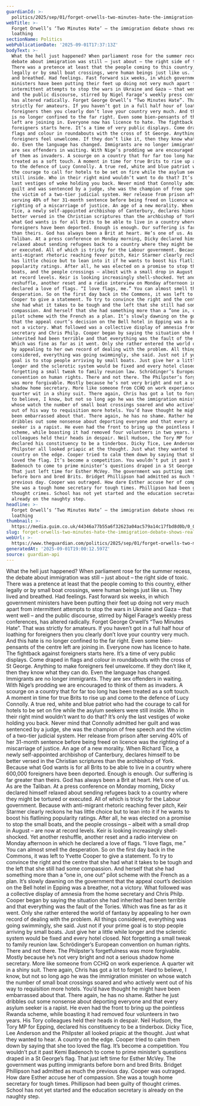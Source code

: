 ```yaml
---
guardianId: >-
  politics/2025/sep/01/forget-orwells-two-minutes-hate-the-immigration-debate-shows-real-loathing
webTitle: >-
  Forget Orwell’s ‘Two Minutes Hate’ – the immigration debate shows real
  loathing
sectionName: Politics
webPublicationDate: '2025-09-01T17:37:13Z'
bodyText: >-
  What the hell just happened? When parliament rose for the summer recess, the
  debate about immigration was still – just about – the right side of toxic.
  There was a pretence at least that the people coming to this country, either
  legally or by small boat crossings, were human beings just like us. They lived
  and breathed. Had feelings. Fast forward six weeks, in which government
  ministers have been putting their feet up doing not very much apart from
  intermittent attempts to stop the wars in Ukraine and Gaza – that went well –
  and the public discourse, stirred by Nigel Farage’s weekly press conferences,
  has altered radically. Forget George Orwell’s “Two Minutes Hate”. That was
  strictly for amateurs. If you haven’t got in a full half hour of loathing for
  foreigners then you clearly don’t love your country very much. And this hate
  is no longer confined to the far right. Even some bien-pensants of the centre
  left are joining in. Everyone now has licence to hate. The fightback against
  foreigners starts here. It’s a time of very public displays. Come draped in
  flags and colour in roundabouts with the cross of St George. Anything to make
  foreigners feel unwelcome. If they don’t like it, then they know what they can
  do. Even the language has changed. Immigrants are no longer immigrants. They
  are sex offenders in waiting. With Nige’s prodding we are encouraged to think
  of them as invaders. A scourge on a country that for far too long has been
  treated as a soft touch. A moment in time for true Brits to rise up and come
  to the defence of Lucy Connolly. A true red, white and blue patriot who had
  the courage to call for hotels to be set on fire while the asylum seekers were
  still inside. Who in their right mind wouldn’t want to do that? It’s only the
  last vestiges of woke holding you back. Never mind that Connolly admitted her
  guilt and was sentenced by a judge, she was the champion of free speech and
  the victim of a two-tier judicial system. Her release from prison after
  serving 40% of her 31-month sentence before being freed on licence was the
  righting of a miscarriage of justice. An age of a new morality. When Richard
  Tice, a newly self-appointed archbishop of Canterbury, declares himself to be
  better versed in the Christian scriptures than the archbishop of York. Because
  what God wants is for all Brits to be able to live in a country where 600,000
  foreigners have been deported. Enough is enough. Our suffering is far greater
  than theirs. God has always been a Brit at heart. He’s one of us. As are the
  Taliban. At a press conference on Monday morning, Dicky declared himself
  relaxed about sending refugees back to a country where they might be tortured
  or executed. All of which is tricky for the Labour government. Because with
  anti-migrant rhetoric reaching fever pitch, Keir Starmer clearly reckons he
  has little choice but to lean into it if he wants to boost his flatlining
  popularity ratings. After all, he was elected on a promise to stop the small
  boats, and the people crossings – albeit with a small drop in August – are now
  at record levels. Keir is looking increasingly shell-shocked. Yet another
  reshuffle, another reset and a radio interview on Monday afternoon in which he
  declared a love of flags. “I love flags, me.” You can almost smell the
  desperation. So on the first day back in the Commons, it was left to Yvette
  Cooper to give a statement. To try to convince the right and the centre that
  she had what it takes to be tough and the left that she still had some
  compassion. And herself that she had something more than a ”one in, one out”
  pilot scheme with the French as a plan. It’s slowly dawning on the government
  that the appeal court’s decision on the Bell hotel in Epping was a breather,
  not a victory. What followed was a collective display of amnesia from the home
  secretary and Chris Philp. Cooper began by saying the situation she had
  inherited had been terrible and that everything was the fault of the Tories.
  Which was fine as far as it went. Only she rather entered the world of fantasy
  by appealing to her own record of dealing with the problem. All things
  considered, everything was going swimmingly, she said. Just not if your prime
  goal is to stop people arriving by small boats. Just give her a little while
  longer and the sclerotic system would be fixed and every hotel closed. Not
  forgetting a small tweak to family reunion law. Schrödinger’s European
  convention on human rights. There and not there. The Philpster’s forgetfulness
  was more forgivable. Mostly because he’s not very bright and not a serious
  shadow home secretary. More like someone from CCHQ on work experience. A
  quarter wit in a shiny suit. There again, Chris has got a lot to forget. Hard
  to believe, I know, but not so long ago he was the immigration minister on
  whose watch the number of small boat crossings soared and who actively went
  out of his way to requisition more hotels. You’d have thought he might have
  been embarrassed about that. There again, he has no shame. Rather he just
  dribbles out some nonsense about deporting everyone and that every asylum
  seeker is a rapist. He even had the front to bring up the pointless Rwanda
  scheme, while boasting it had removed four volunteers in two years. His Tory
  colleagues held their heads in despair. Neil Hudson, the Tory MP for Epping,
  declared his constituency to be a tinderbox. Dicky Tice, Lee Anderson and the
  Philpster all looked priapic at the thought. Just what they wanted to hear. A
  country on the edge. Cooper tried to calm them down by saying that she too
  loved the flag. It’s become a competition. You wouldn’t put it past Kemi
  Badenoch to come to prime minister’s questions draped in a St George’s flag.
  That just left time for Esther McVey. The government was putting immigrants
  before born and bred Brits. Bridget Phillipson had admitted as much the
  previous day. Cooper was outraged. How dare Esther accuse her of compassion.
  She was a tough home secretary for tough times. Phillipson had been guilty of
  thought crimes. School has not yet started and the education secretary is
  already on the naughty step.
headline: >-
  Forget Orwell’s ‘Two Minutes Hate’ – the immigration debate shows real
  loathing
thumbnail: >-
  https://media.guim.co.uk/44346a77b55a6f32623a04ac579a14c17fbd8d0b/0_0_6638_5311/500.jpg
slug: forget-orwells-two-minutes-hate-the-immigration-debate-shows-real-loathing
webUrl: >-
  https://www.theguardian.com/politics/2025/sep/01/forget-orwells-two-minutes-hate-the-immigration-debate-shows-real-loathing
generatedAt: '2025-09-01T19:00:12.597Z'
source: guardian-api
---
```

What the hell just happened? When parliament rose for the summer recess, the debate about immigration was still – just about – the right side of toxic. There was a pretence at least that the people coming to this country, either legally or by small boat crossings, were human beings just like us. They lived and breathed. Had feelings. Fast forward six weeks, in which government ministers have been putting their feet up doing not very much apart from intermittent attempts to stop the wars in Ukraine and Gaza – that went well – and the public discourse, stirred by Nigel Farage’s weekly press conferences, has altered radically. Forget George Orwell’s “Two Minutes Hate”. That was strictly for amateurs. If you haven’t got in a full half hour of loathing for foreigners then you clearly don’t love your country very much. And this hate is no longer confined to the far right. Even some bien-pensants of the centre left are joining in. Everyone now has licence to hate. The fightback against foreigners starts here. It’s a time of very public displays. Come draped in flags and colour in roundabouts with the cross of St George. Anything to make foreigners feel unwelcome. If they don’t like it, then they know what they can do. Even the language has changed. Immigrants are no longer immigrants. They are sex offenders in waiting. With Nige’s prodding we are encouraged to think of them as invaders. A scourge on a country that for far too long has been treated as a soft touch. A moment in time for true Brits to rise up and come to the defence of Lucy Connolly. A true red, white and blue patriot who had the courage to call for hotels to be set on fire while the asylum seekers were still inside. Who in their right mind wouldn’t want to do that? It’s only the last vestiges of woke holding you back. Never mind that Connolly admitted her guilt and was sentenced by a judge, she was the champion of free speech and the victim of a two-tier judicial system. Her release from prison after serving 40% of her 31-month sentence before being freed on licence was the righting of a miscarriage of justice. An age of a new morality. When Richard Tice, a newly self-appointed archbishop of Canterbury, declares himself to be better versed in the Christian scriptures than the archbishop of York. Because what God wants is for all Brits to be able to live in a country where 600,000 foreigners have been deported. Enough is enough. Our suffering is far greater than theirs. God has always been a Brit at heart. He’s one of us. As are the Taliban. At a press conference on Monday morning, Dicky declared himself relaxed about sending refugees back to a country where they might be tortured or executed. All of which is tricky for the Labour government. Because with anti-migrant rhetoric reaching fever pitch, Keir Starmer clearly reckons he has little choice but to lean into it if he wants to boost his flatlining popularity ratings. After all, he was elected on a promise to stop the small boats, and the people crossings – albeit with a small drop in August – are now at record levels. Keir is looking increasingly shell-shocked. Yet another reshuffle, another reset and a radio interview on Monday afternoon in which he declared a love of flags. “I love flags, me.” You can almost smell the desperation. So on the first day back in the Commons, it was left to Yvette Cooper to give a statement. To try to convince the right and the centre that she had what it takes to be tough and the left that she still had some compassion. And herself that she had something more than a ”one in, one out” pilot scheme with the French as a plan. It’s slowly dawning on the government that the appeal court’s decision on the Bell hotel in Epping was a breather, not a victory. What followed was a collective display of amnesia from the home secretary and Chris Philp. Cooper began by saying the situation she had inherited had been terrible and that everything was the fault of the Tories. Which was fine as far as it went. Only she rather entered the world of fantasy by appealing to her own record of dealing with the problem. All things considered, everything was going swimmingly, she said. Just not if your prime goal is to stop people arriving by small boats. Just give her a little while longer and the sclerotic system would be fixed and every hotel closed. Not forgetting a small tweak to family reunion law. Schrödinger’s European convention on human rights. There and not there. The Philpster’s forgetfulness was more forgivable. Mostly because he’s not very bright and not a serious shadow home secretary. More like someone from CCHQ on work experience. A quarter wit in a shiny suit. There again, Chris has got a lot to forget. Hard to believe, I know, but not so long ago he was the immigration minister on whose watch the number of small boat crossings soared and who actively went out of his way to requisition more hotels. You’d have thought he might have been embarrassed about that. There again, he has no shame. Rather he just dribbles out some nonsense about deporting everyone and that every asylum seeker is a rapist. He even had the front to bring up the pointless Rwanda scheme, while boasting it had removed four volunteers in two years. His Tory colleagues held their heads in despair. Neil Hudson, the Tory MP for Epping, declared his constituency to be a tinderbox. Dicky Tice, Lee Anderson and the Philpster all looked priapic at the thought. Just what they wanted to hear. A country on the edge. Cooper tried to calm them down by saying that she too loved the flag. It’s become a competition. You wouldn’t put it past Kemi Badenoch to come to prime minister’s questions draped in a St George’s flag. That just left time for Esther McVey. The government was putting immigrants before born and bred Brits. Bridget Phillipson had admitted as much the previous day. Cooper was outraged. How dare Esther accuse her of compassion. She was a tough home secretary for tough times. Phillipson had been guilty of thought crimes. School has not yet started and the education secretary is already on the naughty step.
